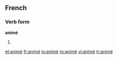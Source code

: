 {{see|anime}}
==French==
===Verb form===
'''animé'''
#{{past participle of|animer|lang=French}}

[[et:animé]]
[[fr:animé]]
[[io:animé]]
[[ro:animé]]
[[vi:animé]]
[[tr:animé]]